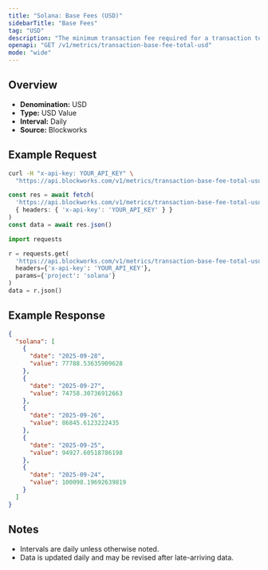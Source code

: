 ```yaml
---
title: "Solana: Base Fees (USD)"
sidebarTitle: "Base Fees"
tag: "USD"
description: "The minimum transaction fee required for a transaction to be included in a block"
openapi: "GET /v1/metrics/transaction-base-fee-total-usd"
mode: "wide"
---
```


## Overview

- **Denomination:** USD
- **Type:** USD Value
- **Interval:** Daily
- **Source:** Blockworks

## Example Request

<CodeGroup>

```bash cURL
curl -H "x-api-key: YOUR_API_KEY" \
  "https://api.blockworks.com/v1/metrics/transaction-base-fee-total-usd?project=solana"
```

```typescript TypeScript
const res = await fetch(
  'https://api.blockworks.com/v1/metrics/transaction-base-fee-total-usd?project=solana',
  { headers: { 'x-api-key': 'YOUR_API_KEY' } }
)
const data = await res.json()
```

```python Python
import requests

r = requests.get(
  'https://api.blockworks.com/v1/metrics/transaction-base-fee-total-usd',
  headers={'x-api-key': 'YOUR_API_KEY'},
  params={'project': 'solana'}
)
data = r.json()
```

</CodeGroup>

## Example Response

```json
{
  "solana": [
    {
      "date": "2025-09-28",
      "value": 77788.53635909628
    },
    {
      "date": "2025-09-27",
      "value": 74758.30736912663
    },
    {
      "date": "2025-09-26",
      "value": 86845.6123222435
    },
    {
      "date": "2025-09-25",
      "value": 94927.60518786198
    },
    {
      "date": "2025-09-24",
      "value": 100098.19692639819
    }
  ]
}
```

## Notes
- Intervals are daily unless otherwise noted.
- Data is updated daily and may be revised after late-arriving data.